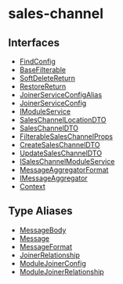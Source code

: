 
# sales-channel

## Interfaces

- [FindConfig](../sales_channel/interfaces/sales_channel.FindConfig.mdx)
- [BaseFilterable](../sales_channel/interfaces/sales_channel.BaseFilterable.mdx)
- [SoftDeleteReturn](../sales_channel/interfaces/sales_channel.SoftDeleteReturn.mdx)
- [RestoreReturn](../sales_channel/interfaces/sales_channel.RestoreReturn.mdx)
- [JoinerServiceConfigAlias](../sales_channel/interfaces/sales_channel.JoinerServiceConfigAlias.mdx)
- [JoinerServiceConfig](../sales_channel/interfaces/sales_channel.JoinerServiceConfig.mdx)
- [IModuleService](../sales_channel/interfaces/sales_channel.IModuleService.mdx)
- [SalesChannelLocationDTO](../sales_channel/interfaces/sales_channel.SalesChannelLocationDTO.mdx)
- [SalesChannelDTO](../sales_channel/interfaces/sales_channel.SalesChannelDTO.mdx)
- [FilterableSalesChannelProps](../sales_channel/interfaces/sales_channel.FilterableSalesChannelProps.mdx)
- [CreateSalesChannelDTO](../sales_channel/interfaces/sales_channel.CreateSalesChannelDTO.mdx)
- [UpdateSalesChannelDTO](../sales_channel/interfaces/sales_channel.UpdateSalesChannelDTO.mdx)
- [ISalesChannelModuleService](../sales_channel/interfaces/sales_channel.ISalesChannelModuleService.mdx)
- [MessageAggregatorFormat](../sales_channel/interfaces/sales_channel.MessageAggregatorFormat.mdx)
- [IMessageAggregator](../sales_channel/interfaces/sales_channel.IMessageAggregator.mdx)
- [Context](../sales_channel/interfaces/sales_channel.Context.mdx)

## Type Aliases

- [MessageBody](../sales_channel/types/sales_channel.MessageBody.mdx)
- [Message](../sales_channel/types/sales_channel.Message.mdx)
- [MessageFormat](../sales_channel/types/sales_channel.MessageFormat.mdx)
- [JoinerRelationship](../sales_channel/types/sales_channel.JoinerRelationship.mdx)
- [ModuleJoinerConfig](../sales_channel/types/sales_channel.ModuleJoinerConfig.mdx)
- [ModuleJoinerRelationship](../sales_channel/types/sales_channel.ModuleJoinerRelationship.mdx)

